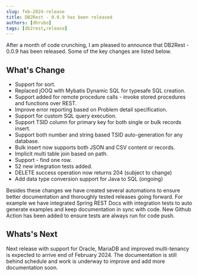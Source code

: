 ```yaml
---
slug: feb-2024-release
title: DB2Rest - 0.0.9 has been released
authors: [dhrubo]
tags: [db2rest,release]
---
```


After a month of code crunching, I am pleased to announce that DB2Rest - 0.0.9 has been released.
Some of the key changes are listed below.

## What's Change

* Support for sort.
* Replaced jOOQ with Mybatis Dynamic SQL for typesafe SQL creation.
* Support added for remote procedure calls - invoke stored procedures and functions over REST.
* Improve error reporting based on Problem detail specification.
* Support for custom SQL query execution.
* Support TSID column for primary key for both single or bulk records insert.
* Support both number and string based TSID auto-generation for any database.
* Bulk insert now supports both JSON and CSV content or records.
* Implicit multi table join based on path.
* Support - find one row.
* 52 new integration tests added.
* DELETE success operation now returns 204 (subject to change)
* Add data type conversion support for Java to SQL (ongoing)

Besides these changes we have created several automations to ensure better documentation and thoroughly tested releases going forward.
For example we have integrated Spring REST Docs with integration tests to auto generate examples and keep documentation in sync with code.
New Github Action has been added to ensure tests are always run for code push.


## Whats's Next

Next release with support for Oracle, MariaDB and improved multi-tenancy is expected to arrive end of February 2024.
The documentation is still behind schedule and work is underway to improve and add more documentation soon.


